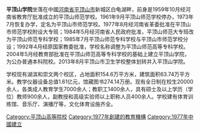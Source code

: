 {{expand|time=2014-05-05T05:34:01+00:00}}
{{Unreferenced |time=2010-04-14T02:27:28+00:00 }}
{{Infobox university
| name = 平顶山学院
|EnglishName=Pingdingshan University| image = 
| motto= 厚德博学，求是创新 
| president=[[苏晓红|苏晓红]]
| type= 综合性大学
| established = 1959 年
| city= {{CHN}}[[河南省|河南]][[平顶山市|平顶山]]
| students=
| staff=
| area=
| website= http://www.pdsu.edu.cn
}}

'''平顶山学院'''坐落在中國[[河南省|河南省]][[平顶山市|平顶山市]]新城区白龟湖畔，前身是1959年10月经河南省教育厅批准成立的平顶山师范学校。1961年9月平顶山师范学校停办，1973年7月恢复办学，定名为平顶山市师范学校。1977年8月经河南省革委批准在平顶山市师范学校附设大专班；1984年5月经河南省人民政府批准，平顶山师范大专班改为平顶山师范专科学校；1985年7月平顶山师范专科学校与平顶山市师范学校分设；1992年4月经原国家教委批准，学校名称调整为平顶山师范高等专科学校。2004年5月经教育部批准在平顶山师范高等专科学校的基础上建立平顶山学院，为公办普通本科院校。2013年8月平顶山市卫生学校整体划转并入平顶山学院。

学校现有湖滨和崇文两个校区，占地面积154.6万平方米，建筑面积63.74万平方米。教学仪器设备总值1.61亿元，馆藏图书274.14万册。现有全日制在校生20000余人，各类成人教育学生7000余人；教职工1400余人，具有硕士及以上学历（学位）教师900余人，副教授和高级实验师以上职称人员400余人。学校建有体育训练馆、音乐厅、演播厅等，文化体育设施齐全。


{{Univ-stub}}
{{河南高等院校|nocat}}
[[Category:平顶山高等院校|Category:平顶山高等院校]]
[[Category:1977年創建的教育機構|Category:1977年創建的教育機構]]
[[Category:1977年中國建立|Category:1977年中國建立]]